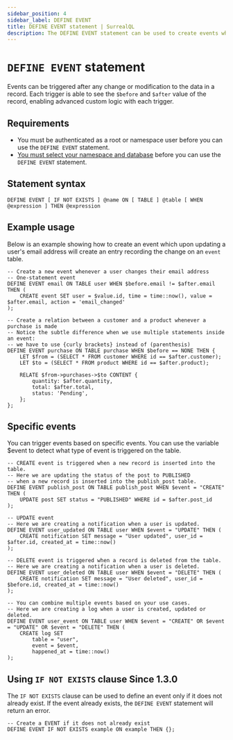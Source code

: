 ```yaml
---
sidebar_position: 4
sidebar_label: DEFINE EVENT
title: DEFINE EVENT statement | SurrealQL
description: The DEFINE EVENT statement can be used to create events which can be triggered after any change or modification to the data in a record.
---
```


# `DEFINE EVENT` statement

Events can be triggered after any change or modification to the data in a record. Each trigger is able to see the `$before` and `$after` value of the record, enabling advanced custom logic with each trigger.

## Requirements

- You must be authenticated as a root or namespace user before you can use the `DEFINE EVENT` statement.
- [You must select your namespace and database](/docs/surrealdb/2.x/surrealql/statements/use) before you can use the `DEFINE EVENT` statement.

## Statement syntax

```surql title="SurrealQL Syntax"
DEFINE EVENT [ IF NOT EXISTS ] @name ON [ TABLE ] @table [ WHEN @expression ] THEN @expression
```

## Example usage 

Below is an example showing how to create an event which upon updating a user's email address will create an entry recording the change on an `event` table.

```surql
-- Create a new event whenever a user changes their email address
-- One-statement event
DEFINE EVENT email ON TABLE user WHEN $before.email != $after.email THEN (
	CREATE event SET user = $value.id, time = time::now(), value = $after.email, action = 'email_changed'
);

-- Create a relation between a customer and a product whenever a purchase is made
-- Notice the subtle difference when we use multiple statements inside an event: 
-- we have to use {curly brackets} instead of (parenthesis)
DEFINE EVENT purchase ON TABLE purchase WHEN $before == NONE THEN {
    LET $from = (SELECT * FROM customer WHERE id == $after.customer);
    LET $to = (SELECT * FROM product WHERE id == $after.product);

    RELATE $from->purchases->$to CONTENT {
        quantity: $after.quantity,
        total: $after.total,
        status: 'Pending',
    };
};
```
## Specific events

You can trigger events based on specific events. You can use the variable $event to detect what type of event is triggered on the table.

```surql
-- CREATE event is triggered when a new record is inserted into the table.
-- Here we are updating the status of the post to PUBLISHED
-- when a new record is inserted into the publish_post table.
DEFINE EVENT publish_post ON TABLE publish_post WHEN $event = "CREATE" THEN (
    UPDATE post SET status = "PUBLISHED" WHERE id = $after.post_id
);

-- UPDATE event
-- Here we are creating a notification when a user is updated.
DEFINE EVENT user_updated ON TABLE user WHEN $event = "UPDATE" THEN (
    CREATE notification SET message = "User updated", user_id = $after.id, created_at = time::now()
);

-- DELETE event is triggered when a record is deleted from the table.
-- Here we are creating a notification when a user is deleted.
DEFINE EVENT user_deleted ON TABLE user WHEN $event = "DELETE" THEN (
    CREATE notification SET message = "User deleted", user_id = $before.id, created_at = time::now()
); 

-- You can combine multiple events based on your use cases.
-- Here we are creating a log when a user is created, updated or deleted.
DEFINE EVENT user_event ON TABLE user WHEN $event = "CREATE" OR $event = "UPDATE" OR $event = "DELETE" THEN (
    CREATE log SET
        table = "user",
        event = $event,
        happened_at = time::now()
);
```

## Using `IF NOT EXISTS` clause <l className='purple'>Since 1.3.0</l>

The `IF NOT EXISTS` clause can be used to define an event only if it does not already exist. If the event already exists, the `DEFINE EVENT` statement will return an error.

```surql
-- Create a EVENT if it does not already exist
DEFINE EVENT IF NOT EXISTS example ON example THEN {};
```